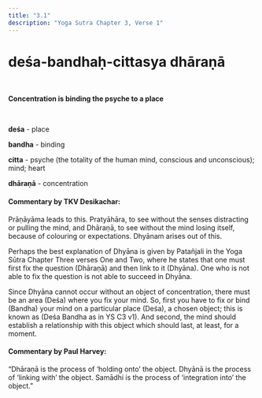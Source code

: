```yaml
---
title: "3.1"
description: "Yoga Sutra Chapter 3, Verse 1"
---
```


# deśa-bandhaḥ-cittasya dhāraṇā

<br />

**Concentration is binding the psyche to a place**

<br />

**deśa** - place <br />

**bandha** - binding <br />

**citta** - psyche (the totality of the human mind, conscious and unconscious); mind; heart <br />

**dhāraṇā** - concentration <br />

#### Commentary by TKV Desikachar:

Prāṇāyāma leads to this.
Pratyāhāra, to see without the senses distracting or pulling the mind, and
Dhāraṇā, to see without the mind losing itself, because of colouring or expectations.
Dhyānam arises out of this.

Perhaps the best explanation of Dhyāna is given by Patañjali in the Yoga Sūtra Chapter Three verses One and Two, where he states that one must first fix the question (Dhāraṇā) and then link to it (Dhyāna).
One who is not able to fix the question is not able to succeed in Dhyāna.

Since Dhyāna cannot occur without an object of concentration,
there must be an area (Deśa) where you fix your mind.
So, first you have to fix or bind (Bandha) your mind on a particular place (Deśa), a chosen object; this is known as (Deśa Bandha as in YS C3 v1).
And second, the mind should establish a relationship with this object which should last, at least, for a moment.

#### Commentary by Paul Harvey:

“Dhāraṇā is the process of ‘holding onto’ the object.
Dhyānā is the process of ‘linking with’ the object.
Samādhi is the process of ‘integration into’ the object.”
